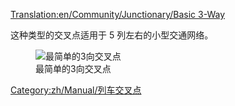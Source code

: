 [[Translation:en/Community/Junctionary/Basic 3-Way]]
{{zh/Manual/Junctions/导航菜单|alignment}}

这种类型的交叉点适用于 5 列左右的小型交通网络。

[[File:en/Community/Junctionary/3way basic3.png|none|frame|最简单的3向交叉点]]

{{zh/社区/交叉点/交叉点评价指标|廉价|0|0|0|1|0|0|1|1|0|0|0||抛锚列车将会瘫痪整个路口。|
*一次只能通过一辆列车。 (除非使用 [[zh/Manual/信号灯]])
*会造成交通堵塞。 
}}

[[Category:zh/Manual/列车交叉点]]